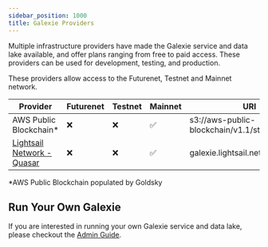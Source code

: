 ```yaml
---
sidebar_position: 1000
title: Galexie Providers
---
```


Multiple infrastructure providers have made the Galexie service and data lake available, and offer plans ranging from free to paid access. These providers can be used for development, testing, and production.

These providers allow access to the Futurenet, Testnet and Mainnet network.

| Provider | Futurenet | Testnet | Mainnet | URI |
| --- | --- | --- | --- | --- |
| AWS Public Blockchain\* | ❌ | ❌ | ✅ | s3://aws-public-blockchain/v1.1/stellar/ledgers/ |
| [Lightsail Network - Quasar](https://quasar.lightsail.network/) | ❌ | ❌ | ✅ | galexie.lightsail.network/v1/ |

\*AWS Public Blockchain populated by Goldsky

## Run Your Own Galexie

If you are interested in running your own Galexie service and data lake, please checkout the [Admin Guide](../admin_guide/README.mdx).
